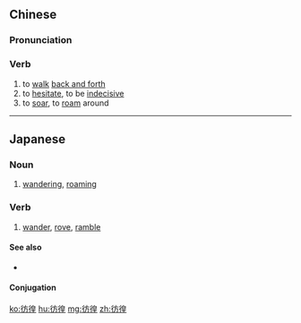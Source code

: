 {{also|徬徨}}
==Chinese==
{{zh-forms|alt=旁皇,傍偟,徬徨,房皇}}

===Pronunciation===
{{zh-pron
|m=pánghuáng
|c=pong4 wong4
|cat=v
}}

===Verb===
{{zh-verb}}

# to [[walk]] [[back and forth]]
# to [[hesitate]], to be [[indecisive]]
# to [[soar]], to [[roam]] around

----

==Japanese==
{{ja-kanjitab|ほう|こう|yomi=o}}

===Noun===
{{ja-noun|ほうこう}}

# [[wandering]], [[roaming]]

===Verb===
{{ja-verb-suru|ほうこう}}

# [[wander]], [[rove]], [[ramble]]

====See also====
* {{ja-r|彷徨う|さまよ.う}}

====Conjugation====
{{ja-suru|ほうこう}}

[[ko:彷徨]]
[[hu:彷徨]]
[[mg:彷徨]]
[[zh:彷徨]]